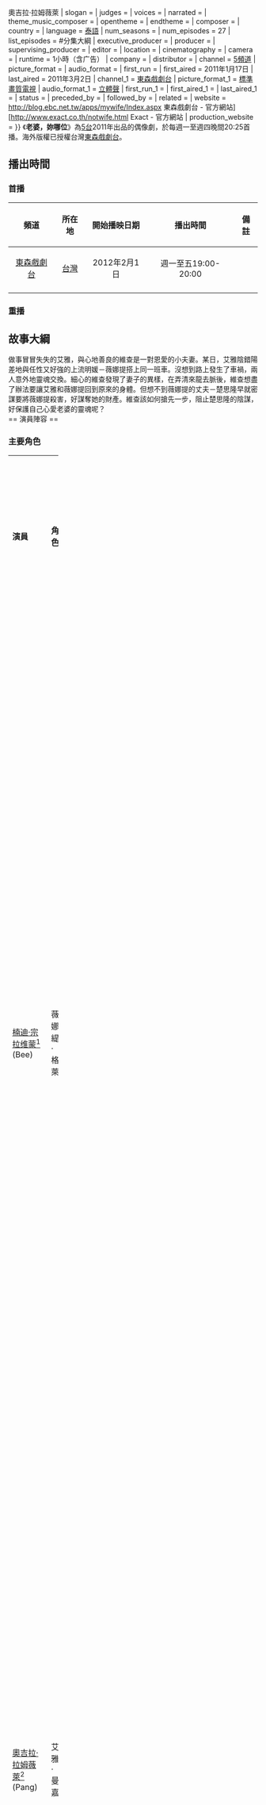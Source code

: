 {{Expand language|1=th|page1 = เมียไม่ใช่เมีย}}
{{Infobox Television
| bgcolour             = #00ffff
| show_name            = 老婆，妳哪位 
| original_name        = เมียไม่ใช่เมีย<br />Mia mai chai Mia
| image                = 
| caption              = 
| show_name_2          = {{Nowrap begin}}{{Nowrap end}}不是我老婆、假扮夫妻、老婆不是老婆{{Nowrap end}}
| genre                = 愛情文藝
| format               = 
| creator              = 
| developer            = 
| writer               =  
| director             = 
| creative_director    =
| presenter            = 
| starring             = {{Nowrap begin}}娜姆緹·鐘拉查塔薇布恩{{、w}}奧吉拉·拉姆薇萊{{Nowrap end}}
| slogan               = 
| judges               = 
| voices               = 
| narrated             = 
| theme_music_composer = 
| opentheme            = 
| endtheme             = 
| composer             = 
| country              = {{模板:THA}}
| language             = [[泰語|泰語]]
| num_seasons          = <!-- or num_series -->
| num_episodes         = 27
| list_episodes        = #分集大綱
| executive_producer   = 
| producer             = 
| supervising_producer = 
| editor               = 
| location             = 
| cinematography       = 
| camera               = 
| runtime              = 1小時（含广告）
| company              = 
| distributor          = 
| channel              = {{flagicon|Thailand}}[[泰國第5電視臺|5頻道]]
| picture_format       = 
| audio_format         = 
| first_run            = 
| first_aired          = 2011年1月17日
| last_aired           = 2011年3月2日
| channel_1            = [[東森戲劇台|東森戲劇台]]
| picture_format_1     = [[標準畫質電視|標準畫質電視]]
| audio_format_1       = [[立體聲|立體聲]]
| first_run_1          = {{ROC-TW}}
| first_aired_1        = {{start date|2012|2|1}}
| last_aired_1         = {{end date|2012|3|1}}
| status               = 
| preceded_by          = 
| followed_by          = 
| related              = 
| website              =  http://blog.ebc.net.tw/apps/mywife/Index.aspx 東森戲劇台 - 官方網站]<br />
[http://www.exact.co.th/notwife.html Exact - 官方網站
| production_website   = 
}}
《'''老婆，妳哪位'''》為[[泰國第5電視臺|5台]]2011年出品的偶像劇，於每週一至週四晚間20:25首播。海外版權已授權台灣[[東森戲劇台|東森戲劇台]]。
== 播出時間 ==
=== 首播 ===
{| class="wikitable" 
|- 
!頻道||所在地||開始播映日期||播出時間||備註
|- 
|<center>[[東森戲劇台|東森戲劇台]]||<center>[[台灣|台灣]]|| <center>2012年2月1日 || <center>週一至五19:00-20:00
 ||
|-
|}
=== 重播 ===
== 故事大綱 ==
做事冒冒失失的艾雅，與心地善良的維查是一對恩愛的小夫妻。某日，艾雅陰錯陽差地與任性又好強的上流明媛－薇娜提搭上同一班車。沒想到路上發生了車禍，兩人意外地靈魂交換。細心的維查發現了妻子的異樣，在弄清來龍去脈後，維查想盡了辦法要讓艾雅和薇娜提回到原來的身體。但想不到薇娜提的丈夫－楚思隆早就密謀要將薇娜提殺害，好謀奪她的財產。維查該如何搶先一步，阻止楚思隆的陰謀，好保護自己心愛老婆的靈魂呢？<br />
== 演員陣容 ==
=== 主要角色 ===
{| class="wikitable" width="100%"
|- style="background:#00ffff; color:black" align=center
| width="7%"|'''演員''' 
| width="7%"|'''角色''' 
| width="46%"|'''介紹''' 
| width="10%"|'''登場集數'''<br />(依東森的版本為主)
|-
|[[楠迪·宗拉维蒙|楠迪·宗拉维蒙]]<ref>藝名又譯為'''娜姆緹·鐘拉查塔薇布'''。</ref><br />(Bee)
|薇娜緹·格萊
|'''上流社會名媛，完美女博士，漂亮，富有，聰明，從小就任性，好強。'''<br />愛面子勝過生命，跟帥氣的年輕政治家楚思隆結婚後，發現楚思隆是個花花公子，於是派偵探調查楚思隆的行蹤。因見艾雅和維查堅定的感情而從中明白什麼是真愛。已原諒改邪歸正的楚思隆和中槍身亡的薩玲，也與穆德醫生結婚。
|rowspan="5"|<center>全劇
|-
|[[奧吉拉·拉姆薇萊|奧吉拉·拉姆薇萊]]<ref>藝名又譯為'''沃恩吉莱·勒姆威拉伊'''。</ref><br />(Pang)
|艾雅·曼嘉
|'''鄉下的家庭主婦，缺乏自信，做事冒冒失失。但是是一位善良，堅強的女性。'''<br />雖然經常被開除，卻依然不乏積極進取的心。廚藝非常好，深愛著自己的丈夫。被薇娜緹指派和維查擔任分店的店長，且不收加盟金。
|-
|[[稜思薩·勞伊楚薩|稜思薩·勞伊楚薩]]<br />(James)
|楚思隆·格萊
|'''年輕的政治家，薇娜緹的丈夫，是一個花心，嘴甜，會哄人的男人。'''<br />自私自利，為了薇娜緹的財產與其結婚。私底下卻與薇娜緹的秘書薩玲有染。已浪子回頭而也明了原來心底愛的是薇娜緹而非她的錢財。
|-
|[[拉查儂·素帕拉格|拉查儂·素帕拉格]]<br />(Guy)
|維查
|'''帥氣的銷售員，艾雅的丈夫。為人善良，工作努力，愛情專一'''<br />雖然身邊不乏女人誘惑，卻對艾雅一心一意，一直保護並守候著艾雅。
|-
|[[班娜娃·黑瑪尼|班娜娃·黑瑪尼]]<br />(Pei)
|薩玲
|'''薇娜緹的私人秘書，性感，嫉妒心強，愛好虛榮。是楚思隆的情人。'''<br />為了要得到了薇娜緹的財產，與楚思隆狼狽為奸，試圖謀害薇娜緹。到死都仍執迷不悟。
|-
|[[甘棟·阿棟穆哈薩|甘棟·阿棟穆哈薩]]
|穆德
|'''新時代的新醫生，善良，有紳士風度，成熟穩重，是薇娜緹和艾雅的醫生。'''<br />當她們二人靈魂互換後，一直照顧著薇娜緹的病情，最終愛上了薇娜緹。向薇娜緹的求婚被接受而迎娶美嬌娘。
|<center>2-22
|-
|}

=== 次要角色 ===
{| class="wikitable" width="100%"
|- style="background:#00ffff; color:black" align=center
| width="7%"|'''演員''' 
| width="7%"|'''角色''' 
| width="46%"|'''介紹''' 
| width="10%"|'''登場集數'''
|-
|
|萍嬸
|從小陪伴薇娜緹成長的老管家。
|
|-
|
|溫嘉
|薇娜緹的僕人。被薇娜緹加薪。
|
|-
|
|宋奇
|薇娜緹的僕人。被薇娜緹加薪。
|
|-
|
|拉麗
|維查的同事。很花痴。被薇娜緹聘請當秘書。
|
|-
|
|馬諾
|維查的同事。雖然和拉麗常拌嘴，但打是情罵是俏。
|
|-
|
|阿琴
|受薩玲之託，潛入薇娜緹住宅的間諜。
|
|-
|}

=== 客串角色 ===
{| class="wikitable" width="80%"
|- style="background:#00ffff; color:black" align=center
|width="12%"|演員 || width="12%"|角色 || width="46%"|介紹 || width="12%"|登場集數
|-
|
|
|老和尚。
|
|-
|}
=== 特別演出 ===
{| class="wikitable" width="80%"
|- style="background:#00ffff; color:black" align=center
|width="12%"|演員 || width="12%"|角色 || width="46%"|介紹 || width="12%"|登場集數
|-
|}

== 原聲帶 ==
{| class="wikitable" width="52%"
|- style="background:#00ffff; color:black" align=center
|width="12%"|<center>類型</center> || width="12%"|<center>歌名</center> || width="8%"|<center>主唱</center> || width="8%"|<center>作詞</center> || width="12%"|作曲
|-
|片尾曲
|{{Nowrap begin}}สิ่งสุดท้าย..คือหัวใจ 最後剩下的，只有我的心{{Nowrap end}}
|
|
|
|-
|}

== 收視率 ==

== 腳註 ==
{{reflist}}
== 參考文獻 ==
* [https://web.archive.org/web/20120214065614/http://blog.ebc.net.tw/apps/mywife/Index.aspx 官方網站]
== 作品的變遷 ==
{{電視節目的變遷
| 電視台={{flagicon|Taiwan}} 台灣 [[東森戲劇台|東森戲劇台]]'''經典劇場'''
| 播放檔次=週一至五19:00-20:00
| 節目名稱=老婆，妳哪位<br />（2012.2.1 - 2012.3.1）
| 上一節目=[[原來我愛你|原來我愛你]]<br />（2012.1.19 - 2012.1.31）
| 下一節目=[[愛在日落之前|日落之前愛上你]]<br />（2012.3.2 - 2012.4.5）
}}
{{電視節目的變遷
| 電視台={{flagicon|Taiwan}} 台灣 [[東森戲劇台|東森戲劇台]]
| 播放檔次= 週六至日06:00~08:00<br />(老婆，妳哪位：第一集接於[[原來我愛你|原來我愛你]]，07:00~08:00首播)<br />(老婆，妳哪位：第二十二集播放時間為06:00~07:00)
| 節目名稱= '''老婆，妳哪位'''(重播)<br />（2012.10.20 - 2012.11.25）
| 上一節目= [[原來我愛你|原來我愛你]](重播)<br />（2012.09.15 - 2012.10.20）
| 下一節目= [[愛在日落之前|日落之前愛上你]]<br />（2012.11.25 - 2013.01.07）
}}
{{DEFAULTSORT:Meīy Mị̀chı̀ Meīy}}
[[Category:2011年電視劇集|Category:2011年電視劇集]]
[[Category:東森電視外購電視劇|Category:東森電視外購電視劇]]
[[Category:泰國偶像劇|Category:泰國偶像劇]]
[[Category:身體交換題材電視劇|Category:身體交換題材電視劇]]